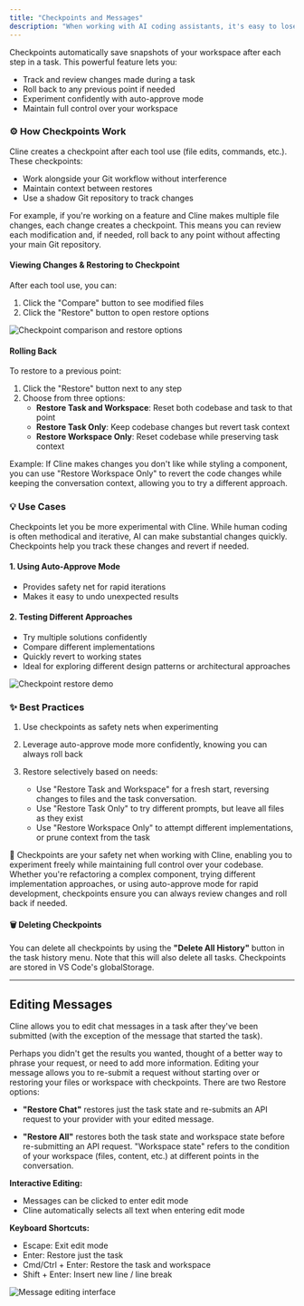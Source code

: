```yaml
---
title: "Checkpoints and Messages"
description: "When working with AI coding assistants, it's easy to lose control as they make rapid changes to your codebase. That's why we built Checkpoints - your safety net for experimenting confidently."
---
```


Checkpoints automatically save snapshots of your workspace after each step in a task. This powerful feature lets you:

-   Track and review changes made during a task
-   Roll back to any previous point if needed
-   Experiment confidently with auto-approve mode
-   Maintain full control over your workspace

### ⚙️ How Checkpoints Work

Cline creates a checkpoint after each tool use (file edits, commands, etc.). These checkpoints:

-   Work alongside your Git workflow without interference
-   Maintain context between restores
-   Use a shadow Git repository to track changes

For example, if you're working on a feature and Cline makes multiple file changes, each change creates a checkpoint. This means you can review each modification and, if needed, roll back to any point without affecting your main Git repository.

#### Viewing Changes & Restoring to Checkpoint

After each tool use, you can:

1. Click the "Compare" button to see modified files
2. Click the "Restore" button to open restore options

<Frame>
	<img src="/assets/robot_panel_dark.png" alt="Checkpoint comparison and restore options" />
</Frame>

#### Rolling Back

To restore to a previous point:

1. Click the "Restore" button next to any step
2. Choose from three options:
    - **Restore Task and Workspace**: Reset both codebase and task to that point
    - **Restore Task Only**: Keep codebase changes but revert task context
    - **Restore Workspace Only**: Reset codebase while preserving task context

Example: If Cline makes changes you don't like while styling a component, you can use "Restore Workspace Only" to revert the code changes while keeping the conversation context, allowing you to try a different approach.

### 💡 Use Cases

Checkpoints let you be more experimental with Cline. While human coding is often methodical and iterative, AI can make substantial changes quickly. Checkpoints help you track these changes and revert if needed.

#### 1. Using Auto-Approve Mode

-   Provides safety net for rapid iterations
-   Makes it easy to undo unexpected results

#### 2. Testing Different Approaches

-   Try multiple solutions confidently
-   Compare different implementations
-   Quickly revert to working states
-   Ideal for exploring different design patterns or architectural approaches

<Frame caption="In this case, I didn't like the changes Cline made to my robot dog-walking website (still working on the robots) and I wanted to revert both the codebase and the task to before any changes were made so I could start fresh.">
	<img src="/assets/robot_panel_dark.png" alt="Checkpoint restore demo" />
</Frame>

### ✨ Best Practices

1. Use checkpoints as safety nets when experimenting
2. Leverage auto-approve mode more confidently, knowing you can always roll back
3. Restore selectively based on needs:

    - Use "Restore Task and Workspace" for a fresh start, reversing changes to files and the task conversation.
    - Use "Restore Task Only" to try different prompts, but leave all files as they exist
    - Use "Restore Workspace Only" to attempt different implementations, or prune context from the task

🛟 Checkpoints are your safety net when working with Cline, enabling you to experiment freely while maintaining full control over your codebase. Whether you're refactoring a complex component, trying different implementation approaches, or using auto-approve mode for rapid development, checkpoints ensure you can always review changes and roll back if needed.

#### 🗑️ Deleting Checkpoints

You can delete all checkpoints by using the **"Delete All History"** button in the task history menu. Note that this will also delete all tasks. Checkpoints are stored in VS Code's globalStorage.

---

## Editing Messages

Cline allows you to edit chat messages in a task after they've been submitted (with the exception of the message that started the task).

Perhaps you didn't get the results you wanted, thought of a better way to phrase your request, or need to add more information. Editing your message allows you to re-submit a request without starting over or restoring your files or workspace with checkpoints. There are two Restore options:

-   **"Restore Chat"** restores just the task state and re-submits an API request to your provider with your edited message.

-   **"Restore All"** restores both the task state and workspace state before re-submitting an API request. "Workspace state" refers to the condition of your workspace (files, content, etc.) at different points in the conversation.

**Interactive Editing:**

-   Messages can be clicked to enter edit mode
-   Cline automatically selects all text when entering edit mode

**Keyboard Shortcuts:**

-   Escape: Exit edit mode
-   Enter: Restore just the task
-   Cmd/Ctrl + Enter: Restore the task and workspace
-   Shift + Enter: Insert new line / line break

<Frame>
	<img src="/assets/robot_panel_dark.png" alt="Message editing interface" />
</Frame>

